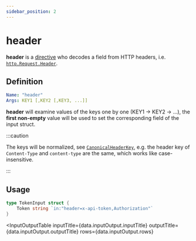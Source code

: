 ```yaml
---
sidebar_position: 2
---
```



# header

**header** is a [directive](/advanced/concepts#directives) who decodes a field from HTTP headers, i.e. [`http.Request.Header`](https://pkg.go.dev/net/http#Header).

## Definition

```yaml
Name: "header"
Args: KEY1 [,KEY2 [,KEY3, ...]]
```

**header** will examine values of the keys one by one (KEY1 -> KEY2 -> ...), the **first non-empty** value will be used to set the corresponding field of the input struct.

:::caution

The keys will be normalized, see [`CanonicalHeaderKey`](https://pkg.go.dev/net/http#CanonicalHeaderKey), e.g. the header key of `Content-Type` and `content-type` are the same, which works like case-insensitive.

:::

## Usage

```go
type TokenInput struct {
	Token string `in:"header=x-api-token,Authorization"`
}
```

<InputOutputTable
  inputTitle={data.inputOutput.inputTitle}
  outputTitle={data.inputOutput.outputTitle}
  rows={data.inputOutput.rows}
></InputOutputTable>
